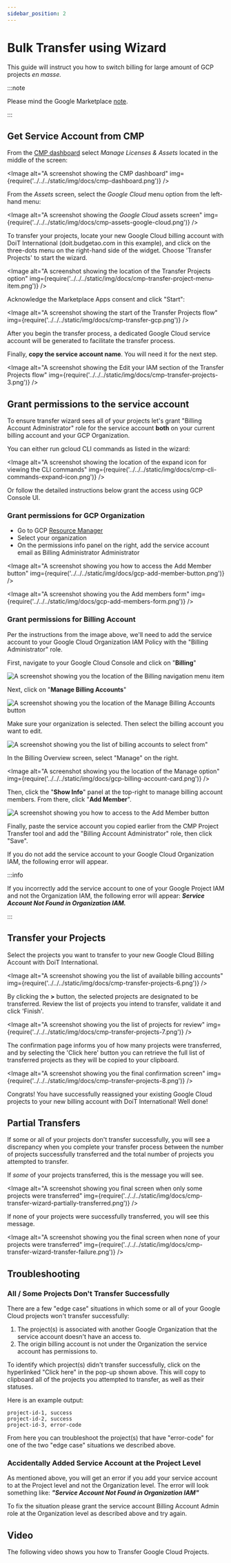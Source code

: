 ```yaml
---
sidebar_position: 2
---
```


# Bulk Transfer using Wizard

This guide will instruct you how to switch billing for large amount of GCP projects _en masse._

:::note

Please mind the Google Marketplace [note](index.mdx).

:::

## Get Service Account from CMP

From the [CMP dashboard](https://app.doit-intl.com) select _Manage Licenses & Assets_ located in the middle of the screen:


<Image
  alt="A screenshot showing the CMP dashboard"
  img={require('../../../static/img/docs/cmp-dashboard.png')}
/>

From the _Assets_ screen, select the _Google Cloud_ menu option from the left-hand menu:

<Image
  alt="A screenshot showing the _Google Cloud_ assets screen"
  img={require('../../../static/img/docs/cmp-assets-google-cloud.png')}
/>

To transfer your projects, locate your new Google Cloud billing account with DoiT International (doit.budgetao.com in this example), and click on the three-dots menu on the right-hand side of the widget. Choose 'Transfer Projects' to start the wizard.

<Image
  alt="A screenshot showing the location of the Transfer Projects option"
  img={require('../../../static/img/docs/cmp-transfer-project-menu-item.png')}
/>

Acknowledge the Marketplace Apps consent and click "Start":

<Image
  alt="A screenshot showing the start of the Transfer Projects flow"
  img={require('../../../static/img/docs/cmp-transfer-gcp.png')}
/>

After you begin the transfer process, a dedicated Google Cloud service account will be generated to facilitate the transfer process.

Finally, **copy the service account name**. You will need it for the next step.

<Image
  alt="A screenshot showing the Edit your IAM section of the Transfer Projects flow"
  img={require('../../../static/img/docs/cmp-transfer-projects-3.png')}
/>

## Grant permissions to the service account

To ensure transfer wizard sees all of your projects let's grant "Billing Account Administrator" role for the service account **both** on your current billing account and your GCP Organization.

You can either run gcloud CLI commands as listed in the wizard:

<Image
  alt="A screenshot showing the location of the expand icon for viewing the CLI commands"
  img={require('../../../static/img/docs/cmp-cli-commands-expand-icon.png')}
/>

Or follow the detailed instructions below grant the access using GCP Console UI.

### Grant permissions for GCP Organization

- Go to GCP [Resource Manager](https://console.cloud.google.com/cloud-resource-manager)
- Select your organization
- On the permissions info panel on the right, add the service account email as Billing Administrator Administrator

<Image
  alt="A screenshot showing you how to access the Add Member button"
  img={require('../../../static/img/docs/gcp-add-member-button.png')}
/>

<Image
  alt="A screenshot showing you the Add members form"
  img={require('../../../static/img/docs/gcp-add-members-form.png')}
/>

### Grant permissions for Billing Account

Per the instructions from the image above, we'll need to add the service account to your Google Cloud Organization IAM Policy with the "Billing Administrator" role.

First, navigate to your Google Cloud Console and click on "**Billing**"

![A screenshot showing you the location of the Billing navigation menu item](../../../static/img/docs/gcp-billing-menu-item.png)

Next, click on "**Manage Billing Accounts**"

![A screenshot showing you the location of the Manage Billing Accounts button](../../../static/img/docs/gcp-manage-billing-accounts-button.png)

Make sure your organization is selected. Then select the billing account you want to edit.

![A screenshot showing you the list of billing accounts to select from"](../../../static/img/docs/gcp-billing-accounts-list.png)

In the Billing Overview screen, select "Manage" on the right.

<Image
  alt="A screenshot showing you the location of the Manage option"
  img={require('../../../static/img/docs/gcp-billing-account-card.png')}
/>

Then, click the "**Show Info**" panel at the top-right to manage billing account members. From there, click "**Add Member**".

![A screenshot showing you how to access to the Add Member button](../../../static/img/docs/gcp-add-member-project-transfer.png)

Finally, paste the service account you copied earlier from the CMP Project Transfer tool and add the "Billing Account Administrator" role, then click "Save".

If you do not add the service account to your Google Cloud Organization IAM, the following error will appear.

:::info

If you incorrectly add the service account to one of your Google Project IAM and not the Organization IAM, the following error will appear: _**Service Account Not Found in Organization IAM.**_

:::

## Transfer your Projects

Select the projects you want to transfer to your new Google Cloud Billing Account with DoiT International.

<Image
  alt="A screenshot showing you the list of available billing accounts"
  img={require('../../../static/img/docs/cmp-transfer-projects-6.png')}
/>

By clicking the **>** button, the selected projects are designated to be transferred. Review the list of projects you intend to transfer, validate it and click 'Finish'.

<Image
  alt="A screenshot showing you the list of projects for review"
  img={require('../../../static/img/docs/cmp-transfer-projects-7.png')}
/>

The confirmation page informs you of how many projects were transferred, and by selecting the 'Click here' button you can retrieve the full list of transferred projects as they will be copied to your clipboard.

<Image
  alt="A screenshot showing you the final confirmation screen"
  img={require('../../../static/img/docs/cmp-transfer-projects-8.png')}
/>

Congrats! You have successfully reassigned your existing Google Cloud projects to your new billing account with DoiT International! Well done!

## Partial Transfers

If some or all of your projects don't transfer successfully, you will see a discrepancy when you complete your transfer process between the number of projects successfully transferred and the total number of projects you attempted to transfer.

If _some_ of your projects transferred, this is the message you will see.

<Image
  alt="A screenshot showing you final screen when only some projects were transferred"
  img={require('../../../static/img/docs/cmp-transfer-wizard-partially-transferred.png')}
/>

If none of your projects were successfully transferred, you will see this message.

<Image
  alt="A screenshot showing you the final screen when none of your projects were transferred"
  img={require('../../../static/img/docs/cmp-transfer-wizard-transfer-failure.png')}
/>

## **Troubleshooting**

### All / Some Projects Don't Transfer Successfully

There are a few "edge case" situations in which some or all of your Google Cloud projects won't transfer successfully:

1. The project(s) is associated with another Google Organization that the service account doesn't have an access to.
2. The origin billing account is not under the Organization the service account has permissions to.

To identify which project(s) didn't transfer successfully, click on the hyperlinked "Click here" in the pop-up shown above. This will copy to clipboard all of the projects you attempted to transfer, as well as their statuses.

Here is an example output:

```
project-id-1, success
project-id-2, success
project-id-3, error-code
```

From here you can troubleshoot the project(s) that have "error-code" for one of the two "edge case" situations we described above.

### Accidentally Added Service Account at the Project Level

As mentioned above, you will get an error if you add your service account to at the Project level and not the Organization level. The error will look something like: _**"Service Account Not Found in Organization IAM"**_

To fix the situation please grant the service account Billing Account Admin role at the Organization level as described above and try again.

## Video

The following video shows you how to Transfer Google Cloud Projects.


<LoomEmbed id="35299f0634e849a2821155c7488faedd" />
